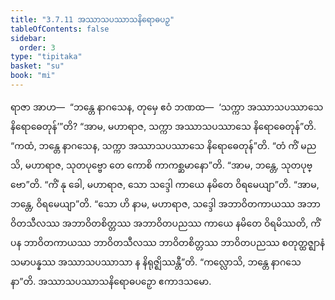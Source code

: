 ```yaml
---
title: "3.7.11 အဿာသပဿာသနိရောဓပဉှ"
tableOfContents: false
sidebar:
  order: 3
type: "tipitaka"
basket: "su"
book: "mi"
---
```



<DynamicBreadcrumb />

<Division number="104" book="mi">

<Paragraph number="492" book="mi">
ရာဇာ အာဟ—  “ဘန္တေ နာဂသေန, တုမှေ ဧဝံ ဘဏထ—  ‘သက္ကာ အဿာသပဿာသေ နိရောဓေတုန်’”တိ? “အာမ, မဟာရာဇ, သက္ကာ အဿာသပဿာသေ နိရောဓေတုန်”တိ. “ကထံ, ဘန္တေ နာဂသေန, သက္ကာ အဿာသပဿာသေ နိရောဓေတုန်”တိ. “တံ ကိံ မညသိ, မဟာရာဇ, သုတပုဗ္ဗော တေ ကောစိ ကာကစ္ဆမာနော”တိ. “အာမ, ဘန္တေ, သုတပုဗ္ဗော”တိ. “ကိံ နု ခေါ, မဟာရာဇ, သော သဒ္ဒေါ ကာယေ နမိတေ ဝိရမေယျာ”တိ. “အာမ, ဘန္တေ, ဝိရမေယျာ”တိ. “သော ဟိ နာမ, မဟာရာဇ, သဒ္ဒေါ အဘာဝိတကာယဿ အဘာဝိတသီလဿ အဘာဝိတစိတ္တဿ အဘာဝိတပညဿ ကာယေ နမိတေ ဝိရမိဿတိ, ကိံ ပန ဘာဝိတကာယဿ ဘာဝိတသီလဿ ဘာဝိတစိတ္တဿ ဘာဝိတပညဿ စတုတ္ထဇ္ဈာနံ သမာပန္နဿ အဿာသပဿာသာ န နိရုဇ္ဈိဿန္တီ”တိ.
</Paragraph>

<Paragraph number="493" book="mi">
“ကလ္လောသိ, ဘန္တေ နာဂသေနာ”တိ.

</Paragraph>
</Division>

<Paragraph number="494" type="center" book="mi">
အဿာသပဿာသနိရောဓပဉှော ဧကာဒသမော.
</Paragraph>